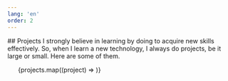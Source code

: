 ```yaml
---
lang: 'en'
order: 2
---
```



<section class="main-section full-columns" id="projects">
  ## Projects
  I strongly believe in learning by doing to acquire new skills effectively. So, when I learn a new technology, I always do projects, be it large or small. Here are some of them.

  <ul class="projects-container odd-columns">
    {projects.map((project) => <ProjectCard project={project} />)}
  </ul>
</section>

